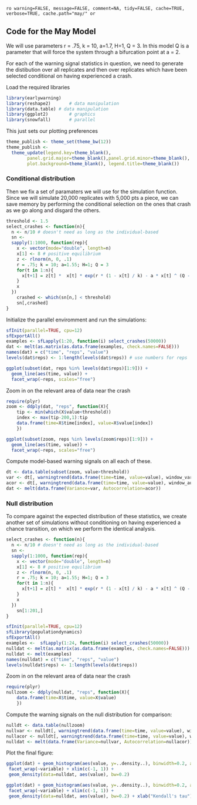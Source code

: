 `ro warning=FALSE, message=FALSE, comment=NA, tidy=FALSE, cache=TRUE, verbose=TRUE, cache.path="may/" or`


## Code for the May Model 

<div>
\begin{equation}
X_{t+1} =     X_t  \exp\left( r \left(1 - \frac{ X_t }{  K } \right) - \frac{ a * X_t ^ {Q - 1} }{X_t ^ Q + H ^ Q} \right) 
\end{equation}
</div>


We will use parameters r = .75, k = 10, a=1.7, H=1, Q = 3.  In this model Q is a parameter that will force the system through a bifurcation point at a = 2.  

For each of the warning signal statistics in question, 
we need to generate the distibution over all replicates
and then over replicates which have been selected conditional 
on having experienced a crash.  


Load the required libraries
 
``` r
library(earlywarning)
library(reshape2)		# data manipulation
library(data.table)	# data manipulation
library(ggplot2)		# graphics
library(snowfall)		# parallel
````

This just sets our plotting preferences

```r
theme_publish <- theme_set(theme_bw(12))
theme_publish <- 
  theme_update(legend.key=theme_blank(),
        panel.grid.major=theme_blank(),panel.grid.minor=theme_blank(),
        plot.background=theme_blank(), legend.title=theme_blank())
```



### Conditional distribution

Then we fix a set of paramaters we will use for the simulation function.  Since we will simulate 20,000 replicates with 5,000 pts a piece, we can save memory by performing the conditional selection on the ones that crash as we go along and disgard the others.  

``` r
threshold <- 1.5
select_crashes <- function(n){
  n <- n/10 # doesn't need as long as the individual-based
  sn <- 
  sapply(1:1000, function(rep){
    x <- vector(mode="double", length=n)
    x[1] <- 8 # positive equilibrium
    z <- rlnorm(n, 0, .1)
    r = .75; k = 10; a=1.55; H=1; Q = 3
    for(t in 1:n){
      x[t+1] = z[t] *  x[t] * exp(r * (1 - x[t] / k) - a * x[t] ^ (Q - 1) / (x[t] ^ Q + H ^ Q)) 
    }
    x
  })
	crashed <- which(sn[n,] < threshold)
	sn[,crashed] 
}
```


Initialize the parallel enviromment and run the simulations:

``` r
sfInit(parallel=TRUE, cpu=12)
sfExportAll()
examples <- sfLapply(1:20, function(i) select_crashes(50000))
dat <- melt(as.matrix(as.data.frame(examples, check.names=FALSE)))
names(dat) = c("time", "reps", "value")
levels(dat$reps) <- 1:length(levels(dat$reps)) # use numbers for reps
````


``` r
ggplot(subset(dat, reps %in% levels(dat$reps)[1:9])) + 
  geom_line(aes(time, value)) +
  facet_wrap(~reps, scales="free")
````


Zoom in on the relevant area of data near the crash

``` r
require(plyr)
zoom <- ddply(dat, "reps", function(X){
    tip <- min(which(X$value<threshold))
    index <- max(tip-200,1):tip
    data.frame(time=X$time[index], value=X$value[index])
    })
````


``` r
ggplot(subset(zoom, reps %in% levels(zoom$reps)[1:9])) + 
  geom_line(aes(time, value)) + 
  facet_wrap(~reps, scales="free")
````


Compute model-based warning signals on all each of these.  

``` r
dt <- data.table(subset(zoom, value>threshold))
var <- dt[, warningtrend(data.frame(time=time, value=value), window_var), by=reps]$V1
acor <- dt[, warningtrend(data.frame(time=time, value=value), window_autocorr), by=reps]$V1
dat <- melt(data.frame(Variance=var, Autocorrelation=acor))
````

### Null distribution 

To compare against the expected distribution of these statistics, we create another set of simulations without conditioning on having experienced a chance transition, on which we perform the identical analysis.  

``` r
select_crashes <- function(n){
  n <- n/10 # doesn't need as long as the individual-based
  sn <- 
  sapply(1:1000, function(rep){
    x <- vector(mode="double", length=n)
    x[1] <- 8 # positive equilibrium
    z <- rlnorm(n, 0, .1)
    r = .75; k = 10; a=1.55; H=1; Q = 3
    for(t in 1:n){
      x[t+1] = z[t] *  x[t] * exp(r * (1 - x[t] / k) - a * x[t] ^ (Q - 1) / (x[t] ^ Q + H ^ Q)) 
    }
    x
  })
	sn[1:201,] 
}
````




``` r
sfInit(parallel=TRUE, cpu=12)
sfLibrary(populationdynamics)
sfExportAll()
examples <-  sfLapply(1:24, function(i) select_crashes(50000))
nulldat <- melt(as.matrix(as.data.frame(examples, check.names=FALSE)))
nulldat <- melt(examples)
names(nulldat) = c("time", "reps", "value")
levels(nulldat$reps) <- 1:length(levels(dat$reps)) 
````

Zoom in on the relevant area of data near the crash

``` r
require(plyr)
nullzoom <- ddply(nulldat, "reps", function(X){
    data.frame(time=X$time, value=X$value)
    })
````

Compute the warning signals on the null distribution for comparison:

``` r
nulldt <- data.table(nullzoom)
nullvar <- nulldt[, warningtrend(data.frame(time=time, value=value), window_var), by=reps]$V1
nullacor <- nulldt[, warningtrend(data.frame(time=time, value=value), window_autocorr), by=reps]$V1
nulldat <- melt(data.frame(Variance=nullvar, Autocorrelation=nullacor))
````

Plot the final figure:

``` r
ggplot(dat) + geom_histogram(aes(value, y=..density..), binwidth=0.2, alpha=.5) +
 facet_wrap(~variable) + xlim(c(-1, 1)) + 
 geom_density(data=nulldat, aes(value), bw=0.2)
````


``` r
ggplot(dat) + geom_histogram(aes(value, y=..density..), binwidth=0.2, alpha=.5) +
 facet_wrap(~variable) + xlim(c(-1, 1)) + 
 geom_density(data=nulldat, aes(value), bw=0.2) + xlab("Kendall's tau") + theme_bw()
````


